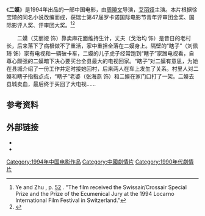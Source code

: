 {{expand|time=2013-10-14T01:56:06+00:00}}
《'''二嫫'''》是1994年出品的一部中国电影，由[[周曉文|周曉文]]导演，[[艾丽娅|艾丽娅]]主演。本片根据徐宝琦的同名小说改编而成，获瑞士第47届罗卡诺国际电影节青年评审团金奖、国际影评人奖、评审团大奖。<ref>Ye and Zhu<!--Indexed by the library of Congress as "Ye, Tan" and "Zhu, Yun"-->, p. [http://books.google.com/books?id=javqwyBe0WoC&pg=PA52&dq=Ermo+film&hl=en&sa=X&ei=l7tZUqjDFIj28wSS4YGwAg&ved=0CFAQ6AEwBA#v=onepage&q=Ermo%20film&f=false 52] {{Wayback|url=http://books.google.com/books?id=javqwyBe0WoC&pg=PA52&dq=Ermo+film&hl=en&sa=X&ei=l7tZUqjDFIj28wSS4YGwAg&ved=0CFAQ6AEwBA#v=onepage&q=Ermo%20film&f=false |date=20140104154144 }}. "The film received the Swissair/Crossair Special Prize and the Prize of the Ecumenical Jury at the 1994 Locarno International Film Festival in Switzerland."</ref><ref>{{cite book | title=Historical Dictionary of Chinese Cinema | publisher=Rowman & Littlefield | year=2012 | isbn=0810867796}}</ref>

　　二嫫（艾丽娅 饰）靠卖麻花面维持生计，丈夫（戈治均 饰）是昔日的老村长，后来落下了病根做不了重活，家中重担全落在二嫫身上。隔壁的“瞎子”（刘佩琦 饰）家有电视和一辆破卡车，二嫫的儿子虎子经常跑到“瞎子”家蹭电视看，自尊心颇强的二嫫暗下决心要买台全县最大的电视回家。“瞎子”对二嫫有意思，为她在县城介绍了一份工作并定时接她回村，后来两人在车上发生了关系。村里人对二嫫和瞎子指指点点，“瞎子”老婆（张海燕 饰）和二嫫在家门口打了一架。二嫫去县城卖血，最后终于买回了大电视......

== 参考资料 ==
{{reflist}}

==外部链接==
* {{douban}}
*{{IMDb title|id=0109738|title=Ermo}}

[[Category:1994年中国电影作品|Category:1994年中国电影作品]]
[[Category:中國劇情片|Category:中國劇情片]]
[[Category:1990年代劇情片|Category:1990年代劇情片]]